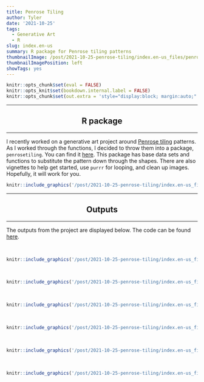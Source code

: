 ```yaml
---
title: Penrose Tiling
author: Tyler
date: '2021-10-25'
tags:
  - Generative Art
  - R
slug: index.en-us
summary: R package for Penrose tiling patterns
thumbnailImage: /post/2021-10-25-penrose-tiling/index.en-us_files/penrosetiling.png
thumbnailImagePosition: left
showTags: yes
---
```


```r
knitr::opts_chunk$set(eval = FALSE)
knitr::opts_knit$set(bookdown.internal.label = FALSE)
knitr::opts_chunk$set(out.extra = 'style="display:block; margin:auto;"')  # center
```

<hr>
<center><h2>R package</h2></center>
<hr>

I recently worked on a generative art project around [Penrose tiling](https://en.wikipedia.org/wiki/Penrose_tiling){target="_blank"} patterns. As I worked through the functions, I decided to throw them into a package, `penrosetiling`. You can find it [here](https://williamtylerbradley.github.io/penrosetiling/){target="_blank"}. This package has base data sets and functions to substitute the pattern down through the shapes. There are also vignettes to help get started, use `purrr` for looping, and clean up images. Hopefully, it will work for you.

```r
knitr::include_graphics('/post/2021-10-25-penrose-tiling/index.en-us_files/penrosetiling.png', error = FALSE)
```

<hr>
<center><h2>Outputs</h2></center>
<hr>

The outputs from the project are displayed below. The code can be found [here](https://github.com/WilliamTylerBradley/penrosetiling_art){target="_blank"}.

</br>
```r
knitr::include_graphics('/post/2021-10-25-penrose-tiling/index.en-us_files/variations1.png', error = FALSE)
```
</br>
```r
knitr::include_graphics('/post/2021-10-25-penrose-tiling/index.en-us_files/variations2.png', error = FALSE)
```
</br>
```r
knitr::include_graphics('/post/2021-10-25-penrose-tiling/index.en-us_files/cathedral.jpeg', error = FALSE)
```
</br>
```r
knitr::include_graphics('/post/2021-10-25-penrose-tiling/index.en-us_files/warnings.png', error = FALSE)
```
</br>
```r
knitr::include_graphics('/post/2021-10-25-penrose-tiling/index.en-us_files/vacay.jpeg', error = FALSE)
```
</br>
```r
knitr::include_graphics('/post/2021-10-25-penrose-tiling/index.en-us_files/sbwn.gif', error = FALSE)
```

